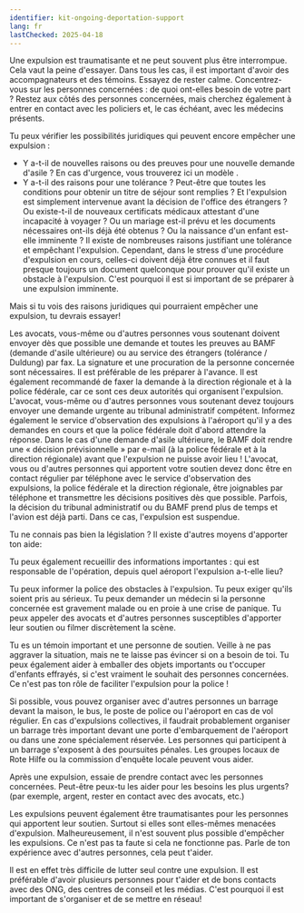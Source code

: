 ```yaml
---
identifier: kit-ongoing-deportation-support
lang: fr
lastChecked: 2025-04-18
---
```


Une expulsion est traumatisante et ne peut souvent plus être interrompue. Cela vaut la peine d'essayer.
Dans tous les cas, il est important d'avoir des accompagnateurs et des témoins.
Essayez de rester calme.
Concentrez-vous sur les personnes concernées : de quoi ont-elles besoin de votre part ? Restez aux côtés des personnes concernées, mais cherchez également à entrer en contact avec les policiers et, le cas échéant, avec les médecins présents.

Tu peux vérifier les possibilités juridiques qui peuvent encore empêcher une expulsion :
- Y a-t-il de nouvelles raisons ou des preuves pour une nouvelle demande d'asile ? En cas d'urgence, vous trouverez ici un <InternalShortLink identifier="forms">modèle</InternalShortLink> .
- Y a-t-il des raisons pour une tolérance ?
Peut-être que toutes les conditions pour obtenir un titre de séjour sont remplies ? Et l'expulsion est simplement intervenue avant la décision de l'office des étrangers ?
Ou existe-t-il de nouveaux certificats médicaux attestant d'une incapacité à voyager ? 
Ou un mariage est-il prévu et les documents nécessaires ont-ils déjà été obtenus ?
Ou la naissance d'un enfant est-elle imminente ?
Il existe de nombreuses raisons justifiant une tolérance et empêchant l'expulsion. Cependant, dans le stress d'une procédure d'expulsion en cours, celles-ci doivent déjà être connues et il faut presque toujours un document quelconque pour prouver qu'il existe un obstacle à l'expulsion. C'est pourquoi il est si important de se préparer à une expulsion imminente.

Mais si tu vois des raisons juridiques qui pourraient empêcher une expulsion, tu devrais essayer!

Les avocats, vous-même ou d'autres personnes vous soutenant doivent envoyer dès que possible une demande et toutes les preuves au BAMF (demande d'asile ultérieure) ou au service des étrangers (tolérance / Duldung) par fax. La signature et une procuration de la personne concernée sont nécessaires. Il est préférable de les préparer à l'avance.
Il est également recommandé de faxer la demande à la direction régionale et à la police fédérale, car ce sont ces deux autorités qui organisent l'expulsion.
L'avocat, vous-même ou d'autres personnes vous soutenant devez toujours envoyer une demande urgente au tribunal administratif compétent.
Informez également le service d'observation des expulsions à l'aéroport qu'il y a des demandes en cours et que la police fédérale doit d'abord attendre la réponse.
Dans le cas d'une demande d'asile ultérieure, le BAMF doit rendre une « décision prévisionnelle » par e-mail (à la police fédérale et à la direction régionale) avant que l'expulsion ne puisse avoir lieu !
L'avocat, vous ou d'autres personnes qui apportent votre soutien devez donc être en contact régulier par téléphone avec le service d'observation des expulsions, la police fédérale et la direction régionale, être joignables par téléphone et transmettre les décisions positives dès que possible.
Parfois, la décision du tribunal administratif ou du BAMF prend plus de temps et l'avion est déjà parti. Dans ce cas, l'expulsion est suspendue.

Tu ne connais pas bien la législation ? Il existe d'autres moyens d'apporter ton aide:

Tu peux également recueillir des informations importantes : qui est responsable de l'opération, depuis quel aéroport l'expulsion a-t-elle lieu?

Tu peux informer la police des obstacles à l'expulsion. Tu peux exiger qu'ils soient pris au sérieux. Tu peux demander un médecin si la personne concernée est gravement malade ou en proie à une crise de panique. Tu peux appeler des avocats et d'autres personnes susceptibles d'apporter leur soutien ou filmer discrètement la scène. 

Tu es un témoin important et une personne de soutien. Veille à ne pas aggraver la situation, mais ne te laisse pas évincer si on a besoin de toi.
Tu peux également aider à emballer des objets importants ou t'occuper d'enfants effrayés, si c'est vraiment le souhait des personnes concernées. Ce n'est pas ton rôle de faciliter l'expulsion pour la police !

Si possible, vous pouvez organiser avec d'autres personnes un barrage devant la maison, le bus, le poste de police ou l'aéroport en cas de vol régulier. En cas d'expulsions collectives, il faudrait probablement organiser un barrage très important devant une porte d'embarquement de l'aéroport ou dans une zone spécialement réservée. Les personnes qui participent à un barrage s'exposent à des poursuites pénales.
Les groupes locaux de Rote Hilfe ou la commission d'enquête locale peuvent vous aider. 

Après une expulsion, essaie de prendre contact avec les personnes concernées. Peut-être peux-tu les aider pour les besoins les plus urgents? (par exemple, argent, rester en contact avec des avocats, etc.)

Les expulsions peuvent également être traumatisantes pour les personnes qui apportent leur soutien. Surtout si elles sont elles-mêmes menacées d'expulsion. Malheureusement, il n'est souvent plus possible d'empêcher les expulsions. Ce n'est pas ta faute si cela ne fonctionne pas. Parle de ton expérience avec d'autres personnes, cela peut t'aider.

Il est en effet très difficile de lutter seul contre une expulsion. Il est préférable d'avoir plusieurs personnes pour t'aider et de bons contacts avec des ONG, des centres de conseil et les médias. C'est pourquoi il est important de s'organiser et de se mettre en réseau!
